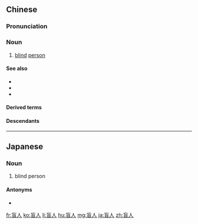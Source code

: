 ==Chinese==
{{zh-forms}}

===Pronunciation===
{{zh-pron
|m=mángrén
|c=maang4 jan4
|cat=n
}}

===Noun===
{{zh-noun}}

# [[blind]] [[person]]

====See also====
* {{zh-l|盲}}
* {{zh-l|導盲犬}}
* {{zh-l|導盲道}}

====Derived terms====
{{zh-der|盲人按摩|盲人路|盲人摸象|盲人瞎馬}}

====Descendants====
{{CJKV|盲人|もうじん|맹인}}

{{zh-cat|Advanced}}

----

==Japanese==
{{ja-kanjitab|もう|じん|yomi=o}}

===Noun===
{{ja-noun|もうじん}}

# blind person

====Antonyms====
* {{ja-r|晴眼者|せいがんしゃ}}

[[fr:盲人]]
[[ko:盲人]]
[[li:盲人]]
[[hu:盲人]]
[[mg:盲人]]
[[ja:盲人]]
[[zh:盲人]]